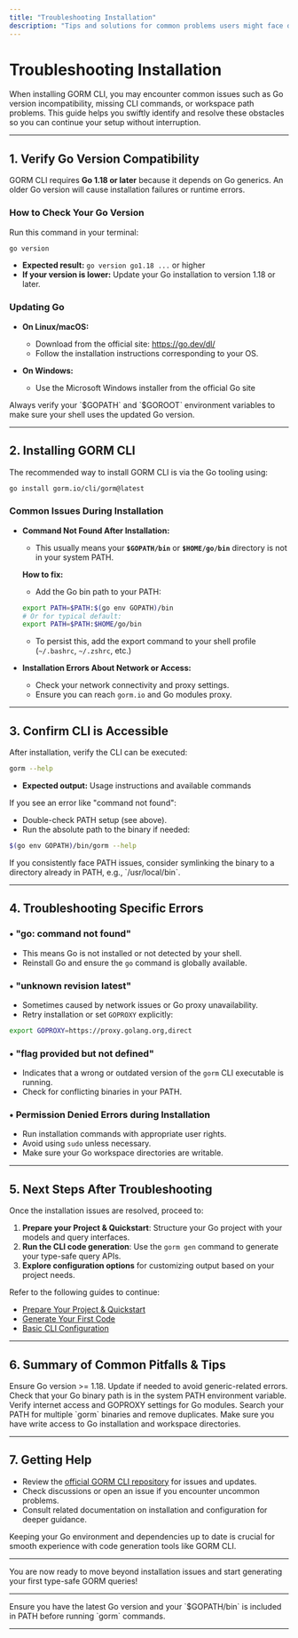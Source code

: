 ```yaml
---
title: "Troubleshooting Installation"
description: "Tips and solutions for common problems users might face during installation, such as Go version issues or CLI not found. Learn how to resolve these obstacles swiftly and continue your setup."
---
```


# Troubleshooting Installation

When installing GORM CLI, you may encounter common issues such as Go version incompatibility, missing CLI commands, or workspace path problems. This guide helps you swiftly identify and resolve these obstacles so you can continue your setup without interruption.

---

## 1. Verify Go Version Compatibility

GORM CLI requires **Go 1.18 or later** because it depends on Go generics. An older Go version will cause installation failures or runtime errors.

### How to Check Your Go Version

Run this command in your terminal:

```bash
go version
```

- **Expected result:** `go version go1.18 ...` or higher
- **If your version is lower:** Update your Go installation to version 1.18 or later.

### Updating Go

- **On Linux/macOS:**
  - Download from the official site: https://go.dev/dl/
  - Follow the installation instructions corresponding to your OS.

- **On Windows:**
  - Use the Microsoft Windows installer from the official Go site

<Tip>
Always verify your `$GOPATH` and `$GOROOT` environment variables to make sure your shell uses the updated Go version.
</Tip>

---

## 2. Installing GORM CLI

The recommended way to install GORM CLI is via the Go tooling using:

```bash
go install gorm.io/cli/gorm@latest
```

### Common Issues During Installation

- **Command Not Found After Installation:**
  - This usually means your **`$GOPATH/bin`** or **`$HOME/go/bin`** directory is not in your system PATH.
  
  **How to fix:**
  - Add the Go bin path to your PATH:

  ```bash
  export PATH=$PATH:$(go env GOPATH)/bin
  # Or for typical default:
  export PATH=$PATH:$HOME/go/bin
  ```

  - To persist this, add the export command to your shell profile (`~/.bashrc`, `~/.zshrc`, etc.)

- **Installation Errors About Network or Access:**
  - Check your network connectivity and proxy settings.
  - Ensure you can reach `gorm.io` and Go modules proxy.

---

## 3. Confirm CLI is Accessible

After installation, verify the CLI can be executed:

```bash
gorm --help
```

- **Expected output:** Usage instructions and available commands

If you see an error like "command not found":

- Double-check PATH setup (see above).
- Run the absolute path to the binary if needed:

```bash
$(go env GOPATH)/bin/gorm --help
```

<Tip>
If you consistently face PATH issues, consider symlinking the binary to a directory already in PATH, e.g., `/usr/local/bin`.
</Tip>

---

## 4. Troubleshooting Specific Errors

### • "go: command not found"

- This means Go is not installed or not detected by your shell.
- Reinstall Go and ensure the `go` command is globally available.

### • "unknown revision latest"

- Sometimes caused by network issues or Go proxy unavailability.
- Retry installation or set `GOPROXY` explicitly:

```bash
export GOPROXY=https://proxy.golang.org,direct
```

### • "flag provided but not defined"

- Indicates that a wrong or outdated version of the `gorm` CLI executable is running.
- Check for conflicting binaries in your PATH.

### • Permission Denied Errors during Installation

- Run installation commands with appropriate user rights.
- Avoid using `sudo` unless necessary.
- Make sure your Go workspace directories are writable.

---

## 5. Next Steps After Troubleshooting

Once the installation issues are resolved, proceed to:

1. **Prepare your Project & Quickstart**: Structure your Go project with your models and query interfaces.
2. **Run the CLI code generation**: Use the `gorm gen` command to generate your type-safe query APIs.
3. **Explore configuration options** for customizing output based on your project needs.

Refer to the following guides to continue:

- [Prepare Your Project & Quickstart](/getting-started/config-first-use/project-structure-and-quickstart)
- [Generate Your First Code](/getting-started/config-first-use/running-cli-generate)
- [Basic CLI Configuration](/getting-started/config-first-use/basic-cli-configuration)

---

## 6. Summary of Common Pitfalls & Tips

<AccordionGroup title="Common Troubleshooting Tips">
<Accordion title="Go Version Issues">
Ensure Go version >= 1.18. Update if needed to avoid generic-related errors.
</Accordion>
<Accordion title="CLI Not Found After Installation">
Check that your Go binary path is in the system PATH environment variable.
</Accordion>
<Accordion title="Network or Proxy Errors">
Verify internet access and GOPROXY settings for Go modules.
</Accordion>
<Accordion title="Conflicting gorm CLI Versions">
Search your PATH for multiple `gorm` binaries and remove duplicates.
</Accordion>
<Accordion title="Permissions Problems">
Make sure you have write access to Go installation and workspace directories.
</Accordion>
</AccordionGroup>

---

## 7. Getting Help

- Review the [official GORM CLI repository](https://github.com/go-gorm/cli) for issues and updates.
- Check discussions or open an issue if you encounter uncommon problems.
- Consult related documentation on installation and configuration for deeper guidance.

<Tip>
Keeping your Go environment and dependencies up to date is crucial for smooth experience with code generation tools like GORM CLI.
</Tip>

---

You are now ready to move beyond installation issues and start generating your first type-safe GORM queries!


---

<Check>
Ensure you have the latest Go version and your `$GOPATH/bin` is included in PATH before running `gorm` commands.
</Check>


---